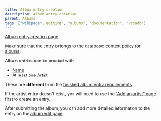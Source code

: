 ---
title: Album entry creation
description: Album entry creation
parent: Albums
tags: ["wikipage", editing", "albums", "documentation", "vocadb"]
---


<Navigation />

[Album entry creation page](https://vocadb.net/Album/Create)

Make sure that the entry belongs to the database: [content policy for albums](/docs/other-guidelines/content-policy#albums).

Album entries can be created with:

- [Name](/docs/albums/album-entry-editing#tab-basic-info)
- At least one [Artist](/docs/albums/album-entry-editing#tab-artists)

These are **different** from the [finished album entry requirements](/docs/albums/album-entry-editing#finished-album-entry-requirements).

If the artist entry doesn't exist, you will need to use the ["Add an artist" page](https://vocadb.net/Artist/Create) first to create an entry.

After submitting the album, you can add more detailed information to the entry on the [album edit page](/docs/albums/album-entry-editing).
